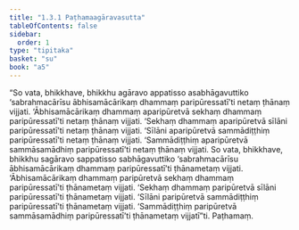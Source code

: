 ```yaml
---
title: "1.3.1 Paṭhamaagāravasutta"
tableOfContents: false
sidebar:
  order: 1
type: "tipitaka"
basket: "su"
book: "a5"
---
```



<DynamicBreadcrumb />

<Division number="21" book="a5">

<Paragraph number="74" book="a5">
“So vata, bhikkhave, bhikkhu agāravo appatisso asabhāgavuttiko ‘sabrahmacārīsu ābhisamācārikaṃ dhammaṃ paripūressatī’ti netaṃ ṭhānaṃ vijjati. ‘Ābhisamācārikaṃ dhammaṃ aparipūretvā sekhaṃ dhammaṃ paripūressatī’ti netaṃ ṭhānaṃ vijjati. ‘Sekhaṃ dhammaṃ aparipūretvā sīlāni paripūressatī’ti netaṃ ṭhānaṃ vijjati. ‘Sīlāni aparipūretvā sammādiṭṭhiṃ paripūressatī’ti netaṃ ṭhānaṃ vijjati. ‘Sammādiṭṭhiṃ aparipūretvā sammāsamādhiṃ paripūressatī’ti netaṃ ṭhānaṃ vijjati.
</Paragraph>

<Paragraph number="75" book="a5">
So vata, bhikkhave, bhikkhu sagāravo sappatisso sabhāgavuttiko ‘sabrahmacārīsu ābhisamācārikaṃ dhammaṃ paripūressatī’ti ṭhānametaṃ vijjati. ‘Ābhisamācārikaṃ dhammaṃ paripūretvā sekhaṃ dhammaṃ paripūressatī’ti ṭhānametaṃ vijjati. ‘Sekhaṃ dhammaṃ paripūretvā sīlāni paripūressatī’ti ṭhānametaṃ vijjati. ‘Sīlāni paripūretvā sammādiṭṭhiṃ paripūressatī’ti ṭhānametaṃ vijjati. ‘Sammādiṭṭhiṃ paripūretvā sammāsamādhiṃ paripūressatī’ti ṭhānametaṃ vijjatī”ti.

</Paragraph>
</Division>

<Paragraph number="76" type="center" book="a5">
Paṭhamaṃ.
</Paragraph>